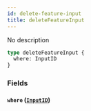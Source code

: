 ```yaml
---
id: delete-feature-input
title: deleteFeatureInput
---
```


No description

```graphql
type deleteFeatureInput {
  where: InputID
}
```

### Fields

#### `where` ([`InputID`](/v1/inputs/input-id))
